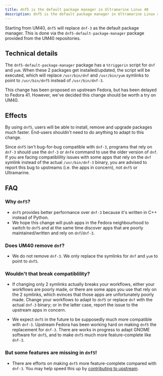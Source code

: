 ```yaml
---
title: dnf5 is the default package manager in Ultramarine Linux 40
description: dnf5 is the default package manager in Ultramarine Linux 40
---
```



Starting from UM40, `dnf5` will replace `dnf-3` as the default package manager.
This is done via the `dnf5-default-package-manager` package provided from the UM40 repositories.

## Technical details

The `dnf5-default-package-manager` package has a `%triggerin` script for `dnf` and `yum`. When these
2 packages get installed/updated, the script will be executed, which will replace `/usr/bin/dnf` and
`/usr/bin/yum` symlinks to point to `/usr/bin/dnf5` instead of `/usr/bin/dnf-3`.

This change has been proposed on upstream Fedora, but has been delayed to Fedora 41. However, we've
decided this change should be worth a try on UM40.

## Effects

By using `dnf5`, users will be able to install, remove and upgrade packages much faster. End-users
shouldn't need to do anything to adapt to this change.

Since `dnf5` isn't bug-for-bug compatible with `dnf-3`, programs that rely on `dnf-3` should use the
`dnf-3` or `dnf4` command to use the older version of `dnf`. If you are facing compatiblility issues
with some apps that rely on the `dnf` symlink instead of the actual `/usr/bin/dnf-3` binary, you are
advised to report this bug to upstreams (i.e. the apps in concern), not `dnf5` or Ultramarine.

## FAQ

### Why `dnf5`?

- `dnf5` provides better performance over `dnf-3` because it's written in C++ instead of Python.
- We hope this change will push apps in the Fedora neighbourhood to switch to `dnf5` and at the same
  time discover apps that are poorly maintained/written and rely on `dnf`/`dnf-3`.

### Does UM40 remove `dnf`?

- We do not remove `dnf-3`. We only replace the symlinks for `dnf` and `yum` to point to `dnf5`.

### Wouldn't that break compatiblility?

- If changing only 2 symlinks actually breaks your workflows, either your workflows are poorly made,
  or there are some apps you use that rely on the 2 symlinks, which evinces that those apps are
  unfortunately poorly made. Change your workflows to adapt to `dnf5` or replace `dnf` with the
  actual `dnf-3` binary; or in the latter case, report the issue to the upstream apps in concern.

- We expect `dnf5` in the future to be supposedly much more compatible with `dnf-3`. Upstream Fedora
  has been working hard on making `dnf5` the replacement for `dnf-3`. There are works in progress to
  adapt GNOME software for `dnf5`, and to make `dnf5` much more feature-complete like `dnf-3`.

### But some features are missing in `dnf5`!

- There are efforts on making `dnf5` more feature-complete compared with `dnf-3`. You may help speed
  this up by [contributing to upstream](https://github.com/rpm-software-management/dnf5/).
